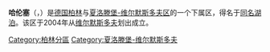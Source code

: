 {{Expand language|de}}
{{noteTA|G1=德国地名|G2=Landkreis|G3=单位}}
{{Infobox German location
| name           = 哈伦塞<br>Halensee
| image_photo    = Hochmeister-Kirche Berlin-Halensee 07-2015.jpg
| image_caption  = 首领教堂（Hochmeister-Kirche）
| of_city_coa    = Coat_of_arms_of_Berlin.svg
| type           = [[夏洛滕堡-维尔默斯多夫|夏洛滕堡-维尔默斯多夫区]][[柏林区份|下属区]]
| article_       = of
| City           = [[柏林|柏林]]
| image_coa      = 
| map_           = 
| map_cap        = 
| coordinates    = {{coord|52|29|41|N|13|17|08|E|format=dms|display=inline,title}}
| state          = 柏林
| district       = 
| borough        = [[夏洛滕堡-维尔默斯多夫|夏洛滕堡-维尔默斯多夫区]]
| divisions      = 
| elevation      = 52
| area           = 1.27
| population     = 12614
| population_as_of = 2011-06-30
| pop_ref        = 
| postal_code    = (nr. 0407) 10709, 10711
| area_code      = 
| licence        = B
| free_2         = 
| free_2_txt     = 
| year           = 1880
| plantext       = 哈伦塞[[柏林|柏林]]与[[夏洛滕堡-维尔默斯多夫|夏洛滕堡-维尔默斯多夫区]]的位置
| image_plan     = Berlin Charlottenburg-Wilmersdorf Halensee.png
| website        =
}}

'''哈伦塞'''（{{lang-de|Halensee}}，{{IPA-de|ˈhaːlən̩ˌzeː|lang|De-Halensee.ogg}}）是[[德国|德国]][[柏林|柏林]]与[[夏洛滕堡-维尔默斯多夫|夏洛滕堡-维尔默斯多夫区]]的一个下属区，得名于[[哈倫湖|同名湖泊]]。该区于2004年从[[维尔默斯多夫|维尔默斯多夫]]划出成立。

{{柏林区份}}
[[Category:柏林分區|Category:柏林分區]]
[[Category:夏洛滕堡-维尔默斯多夫|Category:夏洛滕堡-维尔默斯多夫]]